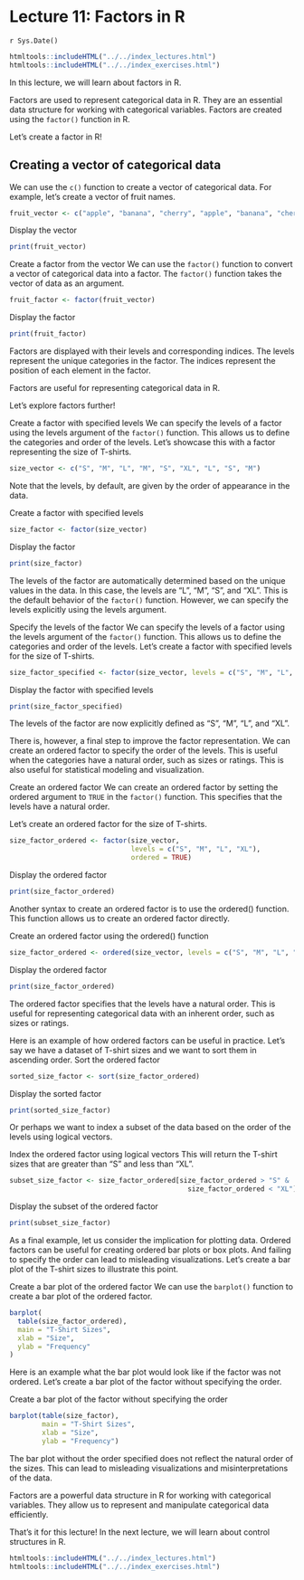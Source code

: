# Lecture 11: Factors in R
`r Sys.Date()`

```r
htmltools::includeHTML("../../index_lectures.html")
htmltools::includeHTML("../../index_exercises.html")
```


In this lecture, we will learn about factors in R.

Factors are used to represent categorical data in R. They are an essential
data structure for working with categorical variables. Factors are created
using the `factor()` function in R.

Let's create a factor in R!

## Creating a vector of categorical data

We can use the `c()` function to create a vector of categorical data. For
example, let's create a vector of fruit names.

```r
fruit_vector <- c("apple", "banana", "cherry", "apple", "banana", "cherry")
```

Display the vector

```r
print(fruit_vector)
```

Create a factor from the vector We can use the `factor()` function to convert
a vector of categorical data into a factor. The `factor()` function takes the
vector of data as an argument.

```r
fruit_factor <- factor(fruit_vector)
```

Display the factor

```r
print(fruit_factor)
```

Factors are displayed with their levels and corresponding indices. The levels
represent the unique categories in the factor. The indices represent the
position of each element in the factor.

Factors are useful for representing categorical data in R.

Let's explore factors further!

Create a factor with specified levels We can specify the levels of a factor
using the levels argument of the `factor()` function. This allows us to
define the categories and order of the levels. Let's showcase this with a
factor representing the size of T-shirts.

```r
size_vector <- c("S", "M", "L", "M", "S", "XL", "L", "S", "M")
```

Note that the levels, by default, are given by the order of appearance in the
data.

Create a factor with specified levels

```r
size_factor <- factor(size_vector)
```

Display the factor

```r
print(size_factor)
```

The levels of the factor are automatically determined based on the unique
values in the data. In this case, the levels are "L", "M", "S", and "XL".
This is the default behavior of the `factor()` function. However, we can
specify the levels explicitly using the levels argument.

Specify the levels of the factor We can specify the levels of a factor using
the levels argument of the `factor()` function. This allows us to define the
categories and order of the levels. Let's create a factor with specified
levels for the size of T-shirts.

```r
size_factor_specified <- factor(size_vector, levels = c("S", "M", "L", "XL"))
```

Display the factor with specified levels

```r
print(size_factor_specified)
```

The levels of the factor are now explicitly defined as "S", "M", "L", and
"XL".

There is, however, a final step to improve the factor representation. We can
create an ordered factor to specify the order of the levels. This is useful
when the categories have a natural order, such as sizes or ratings. This is
also useful for statistical modeling and visualization.

Create an ordered factor We can create an ordered factor by setting the
ordered argument to `TRUE` in the `factor()` function. This specifies that
the levels have a natural order.

Let's create an ordered factor for the size of T-shirts.

```r
size_factor_ordered <- factor(size_vector,
                              levels = c("S", "M", "L", "XL"),
                              ordered = TRUE)
```

Display the ordered factor

```r
print(size_factor_ordered)
```

Another syntax to create an ordered factor is to use the ordered() function.
This function allows us to create an ordered factor directly.

Create an ordered factor using the ordered() function

```r
size_factor_ordered <- ordered(size_vector, levels = c("S", "M", "L", "XL"))
```

Display the ordered factor

```r
print(size_factor_ordered)
```

The ordered factor specifies that the levels have a natural order. This is
useful for representing categorical data with an inherent order, such as
sizes or ratings.

Here is an example of how ordered factors can be useful in practice. Let's
say we have a dataset of T-shirt sizes and we want to sort them in ascending
order.
Sort the ordered factor

```r
sorted_size_factor <- sort(size_factor_ordered)
```

Display the sorted factor

```r
print(sorted_size_factor)
```

Or perhaps we want to index a subset of the data based on the order of the
levels using logical vectors.

Index the ordered factor using logical vectors This will return the T-shirt
sizes that are greater than "S" and less than "XL".

```r
subset_size_factor <- size_factor_ordered[size_factor_ordered > "S" &
                                            size_factor_ordered < "XL"]
```

Display the subset of the ordered factor

```r
print(subset_size_factor)
```

As a final example, let us consider the implication for plotting data.
Ordered factors can be useful for creating ordered bar plots or box plots.
And failing to specify the order can lead to misleading visualizations. Let's
create a bar plot of the T-shirt sizes to illustrate this point.

Create a bar plot of the ordered factor We can use the `barplot()` function
to create a bar plot of the ordered factor.

```r
barplot(
  table(size_factor_ordered),
  main = "T-Shirt Sizes",
  xlab = "Size",
  ylab = "Frequency"
)
```

Here is an example what the bar plot would look like if the factor was not
ordered. Let's create a bar plot of the factor without specifying the order.

Create a bar plot of the factor without specifying the order

```r
barplot(table(size_factor),
        main = "T-Shirt Sizes",
        xlab = "Size",
        ylab = "Frequency")
```

The bar plot without the order specified does not reflect the natural order
of the sizes. This can lead to misleading visualizations and
misinterpretations of the data.

Factors are a powerful data structure in R for working with categorical
variables. They allow us to represent and manipulate categorical data
efficiently.

That's it for this lecture! In the next lecture, we will learn about control
structures in R.


```r
htmltools::includeHTML("../../index_lectures.html")
htmltools::includeHTML("../../index_exercises.html")
```

